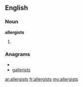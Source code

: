==English==

===Noun===
'''allergists'''

# {{plural of|[[allergist]]}}

===Anagrams===
* {{alphagram|aegillrsst}}
* [[gallerists#English|gallerists]]

[[ar:allergists]]
[[fr:allergists]]
[[my:allergists]]